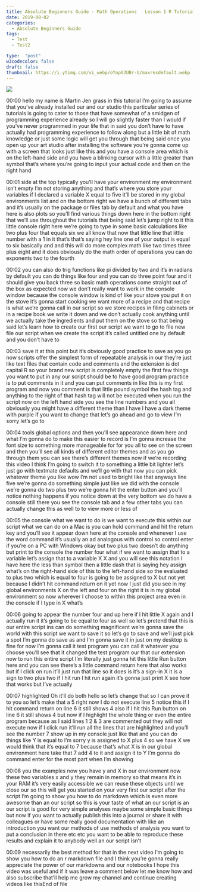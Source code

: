 ```yaml
---
title: Absolute Beginners Guide - Math Operations   Lesson 1 R Tutorial for Begginers
date: 2019-08-02
categories:
  - Absolute Beginners Guide
tags:
  - Test
  - Test2

type:  "post"
w3codecolor: false
draft: false
thumbnail: https://i.ytimg.com/vi_webp/oYopG3UBr-U/maxresdefault.webp
---
```


<a href="https://www.youtube.com/watch?v=oYopG3UBr-U">
<img src="auto-posts/images/02-AbsoluteBeginnersGuide-DownloadR&RStudio-FirstRScriptCompleteGuide-Lesson0.webm.jpg">
</a>









00:00
hello my name is Martin Jen grass in this tutorial I'm going to assume that
you've already installed our and our studio this particular series of
tutorials is going to cater to those that have somewhat of a smidgen of
programming experience already so I will go slightly faster than I would if
you've never programmed in your life that in said you don't have to have
actually had programming experience to follow along but a little bit of math
knowledge or just some logic will get you through that being said once you
open up your art studio after installing
the software you're gonna come up with a
screen that looks just like this and you have a console area which is on the
left-hand side and you have a blinking cursor with a little greater than symbol
that's where you're going to input your actual code and then on the right hand

00:01
side at the top typically you'll have your environment my environment isn't
empty I'm not storing anything and that's where you store your variables if I
declared a variable X equal to five it'll be stored in my global
environments list and on the bottom right we have a bunch of different tabs
and it's usually on the package or files
tab by default and what you have here is
also plots so you'll find various things
down here in the bottom right that we'll use throughout the tutorials that being
said let's jump right to it this little console right here we're going to type
in some basic calculations like two plus four that equals six we all know that
now that little line that little number with a 1 in it that's that's saying hey
line one of your output is equal to six basically and and this will do more
complex math like two times three plus eight and it does obviously do the math
order of operations you can do exponents two to the fourth

00:02
you can also do trig functions like pi divided by two and it's in radians by
default you can do things like four and you can do three point four and it
should give you back three so basic math operations come straight out of the box
as expected now we don't really want to work in the console window because the
console window is kind of like your stove you put it on the stove it's gonna
start cooking we want more of a recipe and that recipe is what we're gonna call
in our script so we store recipes in filing cabinets or in a recipe book we
write it down and we don't actually cook anything until we actually take the
ingredients and put them on the stove so that being said let's learn how to
create our first our script we want to go to file new file our script when we
create the script it's called untitled one by default and you don't have to

00:03
save it at this point but it's obviously good practice to save as you go now
scripts offer the simplest form of repeatable analysis in our they're just
like text files that contain code and comments and the extension is dot
capital R so your brand new script is completely empty the first few things
you want to put in any our script should be to have good program practice is to
put comments in it and you can put comments in like this is my first
program and now you comment is that little pound symbol the hash tag and
anything to the right of that hash tag will not be executed when you run the
script now on the left hand side you see the line numbers and you all obviously
you might have a different theme than I have I have a dark theme with purple if
you want to change that let's go ahead and go to view I'm sorry let's go to

00:04
tools global options and then you'll see appearance down here and what I'm gonna
do to make this easier to record is I'm gonna increase the font size to
something more manageable for for you all to see on the screen and then you'll
see all kinds of different editor themes and as you go through them you can see
there's different themes now if we're recording this video I think I'm going to
switch it to something a little bit lighter let's just go with textmate
defaults and we'll go with that now you can pick whatever theme you like wow I'm
not used to bright like that anyways line five we're gonna do something
simple just like we did with the console we're gonna do two plus two we're gonna
hit the enter button and you'll notice nothing happens if you notice down at
the very bottom we do have a console still there you see the console tab and
a few other tabs you can actually change this as well to to view more or less of

00:05
the console what we want to do is we want to execute this within our script
what we can do on a Mac is you can hold command and hit the return key and
you'll see it appear down here at the console and whenever I use the word
command it's usually an ad analogous with control so control enter if you're
on a PC with Windows okay but two plus two doesn't do anything but print to the
console the number four what if we want to assign that to a variable let's
assign that to a variable X X and you will see this notation I have here the
less than symbol then a little dash that is saying hey assign what's on the
right-hand side of this to the left-hand side so the evaluated to plus two which
is equal to four is going to be assigned to X but not yet because I didn't hit
command return on it yet now I just did you see in my global environments X on
the left and four on the right it is in my global environment so now wherever I
choose to within this project area even in the console if I type in X what's

00:06
going to appear the number four and up here if I hit little X again and I
actually run it it's going to be equal to four as well so let's pretend that
this is our entire script ins can do something magnificent we're gonna save
the world with this script we want to save it so let's go to save and we'll
just pick a spot I'm gonna do save as and I'm gonna save it in just on my
desktop is fine for now I'm gonna call it test program you can call it whatever
you choose you'll see that it changed the test
program our that our extension now to run this entire script I'm literally
just gonna hit this little Run button here and you can see there's a little
command return here that also works but if I click on run it'll just run that
line so it does is it's a sign-in X it is a sign to two plus two if I hit run I
hit run again it's gonna just print X see how that works but I've actually

00:07
highlighted Oh it'll do both hello so let's change that so I can prove it to
you so let's make that a 5 right now I do not execute line 5 notice this if I
hit command return on line 6 it still shows 4 also if I hit this Run button on
line 6 it still shows 4 but now if I highlight the whole thing or even the
entire program because as I said lines 1
2 &amp; 3 are commented out they will not
execute now if I click run it'll run all the lines that are highlighted and
you'll see the number 7 show up in my console just like that and you can do
things like Y is equal to I'm sorry y is assigned to X plus 4 so we have X
we would think that it's equal to 7 because that's what X is in our global
environment here take that 7 add 4 to it and assign it to Y I'm gonna do command
enter for the most part when I'm showing

00:08
you the examples now you have y and X in our environment now these two variables
x and y they remain in memory so that means it's in your RAM it's very easily
accessible we can reuse these objects until we close our so this will get you
started on your very first our script after the script I'm going to show you
how to do markdown which is even more awesome than an our script
so this is your taste of what an our script is an our script is good for very
simple analyses maybe some simple basic things but now if you want to actually
publish this into a journal or share it with colleagues or have some really good
documentation with like an introduction you want our methods of use methods of
analysis you want to put a conclusion in there etc etc you want to be able to
reproduce these results and explain it to anybody well an our script isn't

00:09
necessarily the best method for that in the next video I'm going to show you how
to do an r markdown file and I think you're gonna really appreciate the power
of our markdowns and our notebooks I hope this video was useful and if it was
leave a comment below let me know how and also subscribe that'll help me grow
my channel and continue creating videos like thisEnd of file

